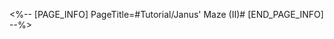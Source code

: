 <%-- [PAGE_INFO]
PageTitle=#Tutorial/Janus' Maze (II)#
[END_PAGE_INFO] --%>
{{Tutorial
|sort      = 633002
|title     = Janus' Maze (II)
|subtitle  = 
|type      = Adventure
|about     = 
|image1    = Tutorial Janus' Maze (II) 1.png{{subst:void|<!--$UPLOAD:<<SpriteOutput/TutorialPic/TutorialPage_633002.png>-<Tutorial Janus' Maze (II) 1.png>-<Tutorial Files>>-->}}
|text1     = Some special wall panels will move {{Color|h|nobold=1|in a set pattern}}. Use the right timing to take advantage of their traits to move the stone orb.
}}
